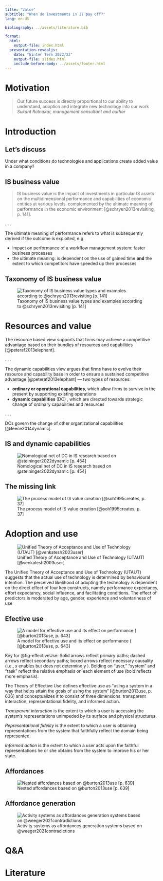 ```yaml
---
title: "Value"  
subtitle: "When do investments in IT pay off?"
lang: en-US

bibliography: ../assets/literature.bib

format: 
  html:
    output-file: index.html
  presentation-revealjs:
    date: "Winter Term 2022/23"
    output-file: slides.html 
    include-before-body: ../assets/footer.html
---
```



# Motivation {.vertical-center background-color="#0333ff" background-image="../assets/bg.jpg"}

> Our future success is directly proportional to our ability to understand, adoption and integrate new technology into our work  *Sukant Ratnakar, management consultant and author*

# Introduction {.vertical-center background-color="#0333ff"}

## Let's discuss {.html-hidden .unlisted .unnumbered .vertical-center background-color="#0333ff" background-image="../assets//bg.jpg"}

Under what conditions do technologies and applications create added value in a company?

## IS business value

> IS business value is the impact of investments in particular IS assets on the multidimensional performance and capabilities of economic entities at various levels, complemented by the ultimate meaning of performance in the economic environment [@schryen2013revisiting, p. 141].

. . .

The ultimate meaning of performance refers to what is subsequently derived if the outcome is exploited, e.g.

:::{.incremental}
- impact on performance of a workflow management system: faster business processes
- the ultimate meaning: is dependent on the use of gained time **and** the extent to which competitors have speeded up their processes
:::

## Taxonomy of IS business value

![Taxonomy of IS business value types and examples according to @schryen2013revisiting [p. 141]](images/value.svg){#fig-value}

# Resources and value

The resource based view supports that firms may achieve a competitive advantage based on their bundles of resources and capabilities [@peteraf2013elephant].

. . .

The dynamic capabilities view argues that firms have to evolve their resource and capability base in order to ensure a sustained competitive advantage [@peteraf2013elephant] — two types of resources:

:::{.incremental}
- **ordinary or operational capabilities**, which allow firms to survive in the present by supporting existing operations
- **dynamic capabilities** (DC) , which are directed towards strategic change of ordinary capabilities and resources
:::

. . .

DCs govern the change of other organizational capabilities [@teece2014dynamic]. 

## IS and dynamic capabilities

![Nomological net of DC in IS research based on @steininger2022dynamic [p. 454]](images/dc.svg){#fig-dc}

## The missing link

![The process model of IS value creation [@soh1995creates, p. 37]](images/process.svg){#fig-process}

# Adoption and use

![Unified Theory of Acceptance and Use of Technology (UTAUT) [@venkatesh2003user]](images/utaut.svg){#fig-UTAUT}

:::{.notes}
The Unified Theory of Acceptance and Use of Technology (UTAUT) suggests that the actual use of technology is determined by behavioural intention. The perceived likelihood of adopting the technology is dependent on the direct effect of four key constructs, namely performance expectancy, effort expectancy, social influence, and facilitating conditions. The effect of predictors is moderated by age, gender, experience and voluntariness of use
:::

## Efective use

![A model for effective use and its effect on performance ( [@burton2013use, p. 643]](images/effective-use.svg){#fig-effectiveUse}

:::{.notes}

:::{.small}
Key for @fig-effectiveUse: Solid arrows reflect primary paths; dashed arrows reflect secondary paths; boxed arrows reflect necessary causality (i.e., x enables but does not determine
y ). Bolding on “user,” “system” and “task” reflect the relative emphasis on each element of use (bold reflects more emphasis).
:::

The Theory of Effective Use defines effective use as “using a system in a way that helps attain the goals of using the system” [@burton2013use, p. 636] and conceptualizes it to consist of three dimensions: transparent interaction, representational fidelity, and informed action.

*Transparent interaction* is the extent to which a user is accessing the system’s representations unimpeded by its surface and physical structures.

*Representational fidelity* is the extent to which a user is obtaining representations from the system that faithfully reflect the domain being represented.

*Informed action* is the extent to which a user acts upon the faithful representations he or she obtains from the
system to improve his or her state.
:::

## Affordances

![Nested affordances based on @burton2013use [p. 639]](images/affordances.svg){#fig-affordances}


## Affordance generation

![Activity systems as affordances generation systems based on @weeger2021contradictions](images/at.svg){#fig-at}

# Q&A {.html-hidden .unlisted .vertical-center background-color="#0333ff" background-image="../assets/bg.jpg"}

# Literature

:::{.refs}
:::